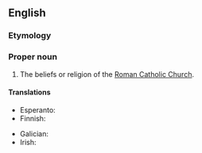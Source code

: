 ==English==

===Etymology===
{{suffix|en|Roman Catholic|ism}}

===Proper noun===
{{en-proper noun}}
{{wikipedia}}

# The beliefs or religion of the [[Roman Catholic Church]].

====Translations====
{{trans-top|set of beliefs}}
* Esperanto: {{t|eo|romkatolikismo}}
* Finnish: {{t+|fi|roomalaiskatolisuus}}
{{trans-mid}}
* Galician: {{t|gl|catolicismo romano|m}}
* Irish: {{t|ga|Caitliceachas Rómhánach|m|alt=An Caitliceachas Rómhánach}}
{{trans-bottom}}